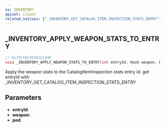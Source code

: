 ```yaml
---
ns: INVENTORY
apiset: client
related_natives: ["_INVENTORY_GET_CATALOG_ITEM_INSPECTION_STATS_ENTRY"]
---
```

## _INVENTORY_APPLY_WEAPON_STATS_TO_ENTRY

```c
// 0x75CFAC49301E134E
void _INVENTORY_APPLY_WEAPON_STATS_TO_ENTRY(int entryId, Hash weapon, Ped ped);
```

Apply the weapon stats to the CatalogItemInspection stats entry id. get entryId with _INVENTORY_GET_CATALOG_ITEM_INSPECTION_STATS_ENTRY

## Parameters
* **entryId**:
* **weapon**:
* **ped**: